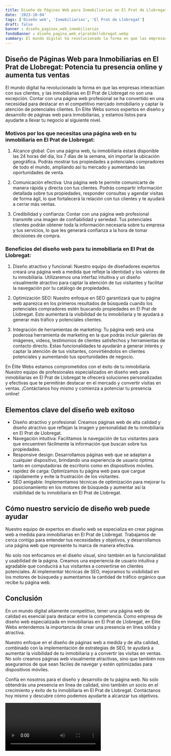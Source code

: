 ```yaml
---
title: Diseño de Páginas Web para Inmobiliarias en El Prat de Llobregat
date: '2023-10-04'
tags: ['Diseño web', 'Inmobiliarias', 'El Prat de Llobregat']
draft: false
banner : diseño_paginas_web_inmobiliarias
fondoBanner : diseño_pagina_web_elpratdellobregat.webp
summary: El mundo digital ha revolucionado la forma en que las empresas interactúan con sus clientes, y las inmobiliarias en El Prat de Llobregat no son una excepción. Contar con una página web profesional se ha convertido en una necesidad para destacar en el competitivo mercado inmobiliario y captar la atención de potenciales clientes. En Elite Webs somos expertos en diseño y desarrollo de páginas web para inmobiliarias, y estamos listos para ayudarte a llevar tu negocio al siguiente nivel.
---
```


## Diseño de Páginas Web para Inmobiliarias en El Prat de Llobregat: Potencia tu presencia online y aumenta tus ventas

El mundo digital ha revolucionado la forma en que las empresas interactúan con sus clientes, y las inmobiliarias en El Prat de Llobregat no son una excepción. Contar con una página web profesional se ha convertido en una necesidad para destacar en el competitivo mercado inmobiliario y captar la atención de potenciales clientes. En Elite Webs somos expertos en diseño y desarrollo de páginas web para inmobiliarias, y estamos listos para ayudarte a llevar tu negocio al siguiente nivel.

### Motivos por los que necesitas una página web en tu inmobiliaria en El Prat de Llobregat:

1. Alcance global: Con una página web, tu inmobiliaria estará disponible las 24 horas del día, los 7 días de la semana, sin importar la ubicación geográfica. Podrás mostrar tus propiedades a potenciales compradores de todo el mundo, ampliando así tu mercado y aumentando las oportunidades de venta.

2. Comunicación efectiva: Una página web te permite comunicarte de manera rápida y directa con tus clientes. Podrás compartir información detallada sobre tus propiedades, responder consultas y agendar visitas de forma ágil, lo que fortalecerá la relación con tus clientes y te ayudará a cerrar más ventas.

3. Credibilidad y confianza: Contar con una página web profesional transmite una imagen de confiabilidad y seriedad. Tus potenciales clientes podrán obtener toda la información necesaria sobre tu empresa y tus servicios, lo que les generará confianza a la hora de tomar decisiones de compra.

### Beneficios del diseño web para tu inmobiliaria en El Prat de Llobregat:

1. Diseño atractivo y funcional: Nuestro equipo de diseñadores expertos creará una página web a medida que refleje la identidad y los valores de tu inmobiliaria. Utilizaremos una interfaz intuitiva y un diseño visualmente atractivo para captar la atención de tus visitantes y facilitar la navegación por tu catálogo de propiedades.

2. Optimización SEO: Nuestro enfoque en SEO garantizará que tu página web aparezca en los primeros resultados de búsqueda cuando los potenciales compradores estén buscando propiedades en El Prat de Llobregat. Esto aumentará la visibilidad de tu inmobiliaria y te ayudará a generar más tráfico y potenciales clientes.

3. Integración de herramientas de marketing: Tu página web será una poderosa herramienta de marketing en la que podrás incluir galerías de imágenes, videos, testimonios de clientes satisfechos y herramientas de contacto directo. Estas funcionalidades te ayudarán a generar interés y captar la atención de tus visitantes, convirtiéndolos en clientes potenciales y aumentando tus oportunidades de negocio.

En Élite Webs estamos comprometidos con el éxito de tu inmobiliaria. Nuestro equipo de profesionales especializados en diseño web para inmobiliarias en El Prat de Llobregat te ofrecerá soluciones personalizadas y efectivas que te permitirán destacar en el mercado y convertir visitas en ventas. ¡Contáctanos hoy mismo y comienza a potenciar tu presencia online!

<GifSeo />

<Cta />

## Elementos clave del diseño web exitoso

- Diseño atractivo y profesional: Creamos páginas web de alta calidad y diseño atractivo que reflejan la imagen y personalidad de tu inmobiliaria en El Prat de Llobregat.
- Navegación intuitiva: Facilitamos la navegación de tus visitantes para que encuentren fácilmente la información que buscan sobre tus propiedades.
- Responsive design: Desarrollamos páginas web que se adaptan a cualquier dispositivo, brindando una experiencia de usuario óptima tanto en computadoras de escritorio como en dispositivos móviles.
- rapidez de carga: Optimizamos tu página web para que cargue rápidamente y evite la frustración de los visitantes.
- SEO amigable: Implementamos técnicas de optimización para mejorar tu posicionamiento en los motores de búsqueda y aumentar así la visibilidad de tu inmobiliaria en El Prat de Llobregat.

## Cómo nuestro servicio de diseño web puede ayudar

Nuestro equipo de expertos en diseño web se especializa en crear páginas web a medida para inmobiliarias en El Prat de Llobregat. Trabajamos de cerca contigo para entender tus necesidades y objetivos, y desarrollamos una página web que represente tu marca de manera efectiva.

No solo nos enfocamos en el diseño visual, sino también en la funcionalidad y usabilidad de la página. Creamos una experiencia de usuario intuitiva y agradable que conducirá a tus visitantes a convertirse en clientes potenciales. Al implementar técnicas de SEO, mejoramos tu visibilidad en los motores de búsqueda y aumentamos la cantidad de tráfico orgánico que recibe tu página web.

## Conclusión

En un mundo digital altamente competitivo, tener una página web de calidad es esencial para destacar entre la competencia. Como empresa de diseño web especializada en inmobiliarias en El Prat de Llobregat, en Élite Webs entendemos la importancia de crear una presencia en línea sólida y atractiva.

Nuestro enfoque en el diseño de páginas web a medida y de alta calidad, combinado con la implementación de estrategias de SEO, te ayudará a aumentar la visibilidad de tu inmobiliaria y a convertir las visitas en ventas. No solo creamos páginas web visualmente atractivas, sino que también nos aseguramos de que sean fáciles de navegar y estén optimizadas para dispositivos móviles.

Confía en nosotros para el diseño y desarrollo de tu página web. No solo obtendrás una presencia en línea de calidad, sino también un socio en el crecimiento y éxito de tu inmobiliaria en El Prat de Llobregat. Contáctanos hoy mismo y descubre cómo podemos ayudarte a alcanzar tus objetivos.

<Video />

<CtaBot job='Inmobiliarias' city='El Prat de Llobregat'/>

<Gmaps query='El Prat de Llobregat+españa+maps' />